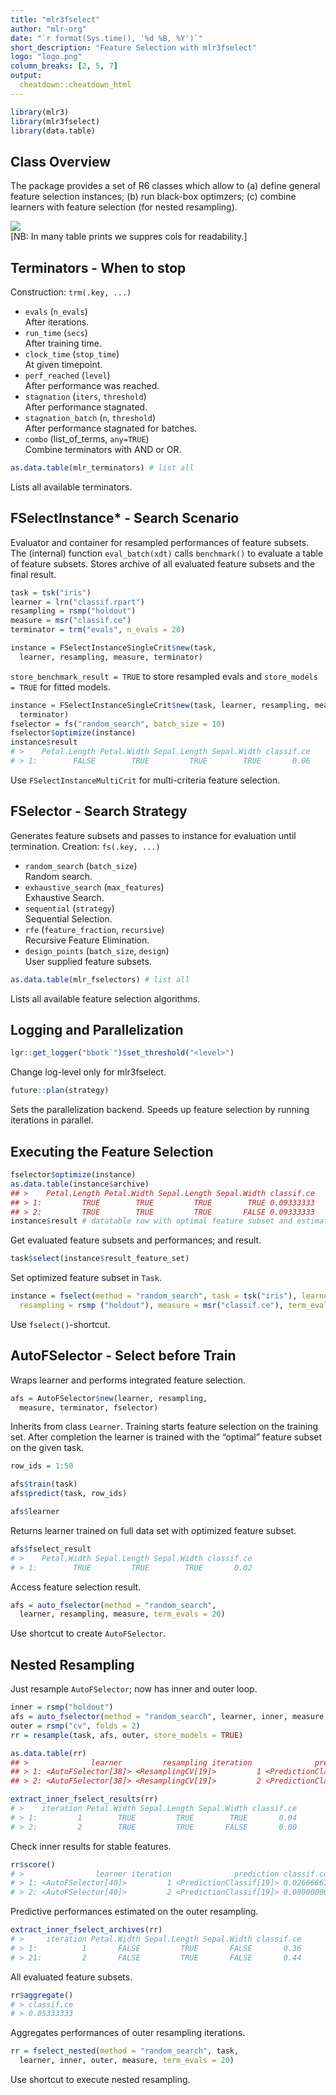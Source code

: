 ```yaml
---
title: "mlr3fselect"
author: "mlr-org"
date: "`r format(Sys.time(), '%d %B, %Y')`"
short_description: "Feature Selection with mlr3fselect"
logo: "logo.png"
column_breaks: [2, 5, 7]
output: 
  cheatdown::cheatdown_html
---
```


```r
library(mlr3)
library(mlr3fselect)
library(data.table)
```

## Class Overview
The package provides a set of R6 classes which allow to 
(a) define general feature selection instances;
(b) run black-box optimzers;
(c) combine learners with feature selection (for nested resampling).
					
![](class_diagram.png)
<br>
[NB: In many table prints we suppres cols for readability.]

## Terminators - When to stop

Construction: `trm(.key, ...)`

* `evals` (`n_evals`)<br> After iterations.
* `run_time` (`secs `)<br> After training time.
* `clock_time` (`stop_time `)<br> At given timepoint.
* `perf_reached` (`level`)<br> After performance was reached.
* `stagnation` (`iters`, `threshold`)<br> After performance stagnated.
* `stagnation_batch` (`n`, `threshold`) <br> After performance stagnated for batches.
* `combo` (list_of_terms, `any=TRUE`)<br>Combine terminators with AND or OR.
```r
as.data.table(mlr_terminators) # list all
```

Lists all available terminators.

## FSelectInstance* - Search Scenario
					
Evaluator and container for resampled performances of feature subsets.
The (internal) function `eval_batch(xdt)` calls `benchmark()` to evaluate a table of feature subsets. 
Stores archive of all evaluated feature subsets and the final result.

```r
task = tsk("iris")
learner = lrn("classif.rpart")
resampling = rsmp("holdout")
measure = msr("classif.ce")
terminator = trm("evals", n_evals = 20)
```

```r
instance = FSelectInstanceSingleCrit$new(task, 
  learner, resampling, measure, terminator)
```

`store_benchmark_result = TRUE` to store resampled evals and `store_models = TRUE` for fitted models.

```r
instance = FSelectInstanceSingleCrit$new(task, learner, resampling, measure, 
  terminator)
fselector = fs("random_search", batch_size = 10)
fselector$optimize(instance)
instance$result
# >    Petal.Length Petal.Width Sepal.Length Sepal.Width classif.ce
# > 1:        FALSE        TRUE         TRUE        TRUE       0.06
```

Use `FSelectInstanceMultiCrit` for multi-criteria feature selection.

## FSelector - Search Strategy
						
Generates feature subsets and passes to instance for evaluation until termination.
Creation: `fs(.key, ...)`
						
* `random_search` (`batch_size`) <br> Random search.
* `exhaustive_search` (`max_features`) <br> Exhaustive Search.
* `sequential` (`strategy`) <br> Sequential Selection.
* `rfe` (`feature_fraction`, `recursive`) <br> Recursive Feature Elimination.
* `design_points` (`batch_size `, `design`) <br> User supplied feature subsets.
						
```r
as.data.table(mlr_fselectors) # list all
```

Lists all available feature selection algorithms.

## Logging and Parallelization

```r
lgr::get_logger("bbotk`")$set_threshold("<level>")
```

Change log-level only for mlr3fselect.

```r
future::plan(strategy)
```

Sets the parallelization backend.
Speeds up feature selection by running iterations in parallel.
				
## Executing the Feature Selection

```r
fselector$optimize(instance)
as.data.table(instance$archive)
## >    Petal.Length Petal.Width Sepal.Length Sepal.Width classif.ce
## > 1:         TRUE        TRUE         TRUE        TRUE 0.09333333
## > 2:         TRUE        TRUE         TRUE       FALSE 0.09333333 
instance$result # datatable row with optimal feature subset and estimated perf
```

Get evaluated feature subsets and performances; and result.
			
```r
task$select(instance$result_feature_set)
```

Set optimized feature subset in `Task`.

```r
instance = fselect(method = "random_search", task = tsk("iris"), learner = learner, 
  resampling = rsmp ("holdout"), measure = msr("classif.ce"), term_evals = 20)
```

Use `fselect()`-shortcut.

## AutoFSelector - Select before Train

Wraps learner and performs integrated feature selection.
						
```r
afs = AutoFSelector$new(learner, resampling,
  measure, terminator, fselector)
```
						
Inherits from class `Learner`.
Training starts feature selection on the training set.
After completion the learner is trained with the "optimal" feature subset on the given task.

```r
row_ids = 1:50
```

```r
afs$train(task)
afs$predict(task, row_ids)
```

```r
afs$learner
```

Returns learner trained on full data set with optimized feature subset.

```r
afs$fselect_result
# >    Petal.Width Sepal.Length Sepal.Width classif.ce
# > 1:        TRUE         TRUE        TRUE       0.02
```

Access feature selection result.

```r
afs = auto_fselector(method = "random_search",
  learner, resampling, measure, term_evals = 20)
```

Use shortcut to create `AutoFSelector`.

## Nested Resampling

Just resample `AutoFSelector`; now has inner and outer loop.
						
```r
inner = rsmp("holdout")
afs = auto_fselector(method = "random_search", learner, inner, measure, term_evals = 20)
outer = rsmp("cv", folds = 2)
rr = resample(task, afs, outer, store_models = TRUE)

as.data.table(rr)
## >              learner         resampling iteration              prediction
## > 1: <AutoFSelector[38]> <ResamplingCV[19]>         1 <PredictionClassif[19]>
## > 2: <AutoFSelector[38]> <ResamplingCV[19]>         2 <PredictionClassif[19]>
```

```r
extract_inner_fselect_results(rr)
# >    iteration Petal.Width Sepal.Length Sepal.Width classif.ce
# > 1:         1        TRUE         TRUE        TRUE       0.04
# > 2:         2        TRUE         TRUE       FALSE       0.00
```

Check inner results for stable features.

```r
rr$score()
# >                learner iteration              prediction classif.ce
# > 1: <AutoFSelector[40]>         1 <PredictionClassif[19]> 0.02666667
# > 2: <AutoFSelector[40]>         2 <PredictionClassif[19]> 0.08000000
```

Predictive performances estimated on the outer resampling.

```r
extract_inner_fselect_archives(rr)
# >     iteration Petal.Width Sepal.Length Sepal.Width classif.ce
# > 1:          1       FALSE         TRUE       FALSE       0.36
# > 21:         2       FALSE         TRUE       FALSE       0.44

```

All evaluated feature subsets.

```r
rr$aggregate()
# > classif.ce 
# > 0.05333333 
```

Aggregates performances of outer resampling iterations. 
							
```r
rr = fselect_nested(method = "random_search", task, 
  learner, inner, outer, measure, term_evals = 20)
```

Use shortcut to execute nested resampling.
